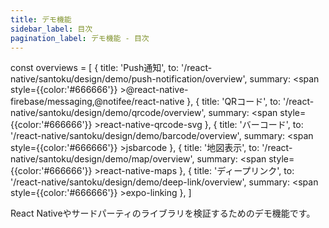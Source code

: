 ```yaml
---
title: デモ機能
sidebar_label: 目次
pagination_label: デモ機能 - 目次
---
```


<!-- textlint-disable ja-technical-writing/sentence-length,ja-technical-writing/max-comma,ja-spacing/ja-no-space-around-parentheses,jtf-style/3.3.かっこ類と隣接する文字の間のスペースの有無,ja-technical-writing/ja-no-mixed-period,ja-technical-writing/no-unmatched-pair -->

const overviews = [
  {
    title: 'Push通知',
    to: '/react-native/santoku/design/demo/push-notification/overview',
    summary: <span style={{color:'#666666'}} >@react-native-firebase/messaging,@notifee/react-native</span>
  },
  {
    title: 'QRコード',
    to: '/react-native/santoku/design/demo/qrcode/overview',
    summary: <span style={{color:'#666666'}} >react-native-qrcode-svg</span>
  },
  {
    title: 'バーコード',
    to: '/react-native/santoku/design/demo/barcode/overview',
    summary: <span style={{color:'#666666'}} >jsbarcode</span>
  },
  {
    title: '地図表示',
    to: '/react-native/santoku/design/demo/map/overview',
    summary: <span style={{color:'#666666'}} >react-native-maps</span>
  },
  {
    title: 'ディープリンク',
    to: '/react-native/santoku/design/demo/deep-link/overview',
    summary: <span style={{color:'#666666'}} >expo-linking</span>
  },
]

React Nativeやサードパーティのライブラリを検証するためのデモ機能です。

<PageList overviews={overviews} colSize={12} />

<!-- textlint-enable ja-technical-writing/sentence-length,ja-technical-writing/max-comma,ja-spacing/ja-no-space-around-parentheses,jtf-style/3.3.かっこ類と隣接する文字の間のスペースの有無,ja-technical-writing/ja-no-mixed-period,ja-technical-writing/no-unmatched-pair -->
